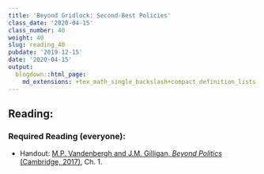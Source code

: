 ```yaml
---
title: 'Beyond Gridlock: Second-Best Policies'
class_date: '2020-04-15'
class_number: 40
weight: 40
slug: reading_40
pubdate: '2019-12-15'
date: '2020-04-15'
output:
  blogdown::html_page:
    md_extensions: +tex_math_single_backslash+compact_definition_lists
---
```

## Reading:

### Required Reading (everyone):
* Handout: [M.P. Vandenbergh and J.M. Gilligan, _Beyond Politics_ (Cambridge, 2017)](/files/reading_handouts/Beyond_Politics_Chapter_1.pdf){target="_blank"}, Ch. 1.


